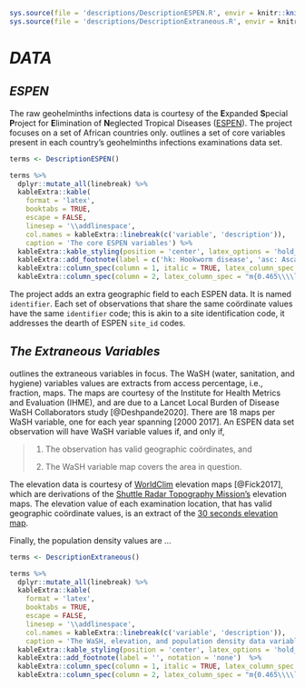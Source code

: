 
```r
sys.source(file = 'descriptions/DescriptionESPEN.R', envir = knitr::knit_global())
sys.source(file = 'descriptions/DescriptionExtraneous.R', envir = knitr::knit_global())
```

# *DATA* \label{chapter:data}


## *ESPEN*

The raw geohelminths infections data is courtesy of the **E**xpanded **S**pecial **P**roject for **E**limination of **N**eglected Tropical Diseases ([ESPEN](https://espen.afro.who.int)).  The project focuses on a set of African countries only.  \cref{tab:T0002} outlines a set of core variables present in each country's geohelminths infections examinations data set.

```r

terms <- DescriptionESPEN()

terms %>%
  dplyr::mutate_all(linebreak) %>%
  kableExtra::kable(
    format = 'latex',
    booktabs = TRUE,
    escape = FALSE,
    linesep = '\\addlinespace',
    col.names = kableExtra::linebreak(c('variable', 'description')),
    caption = 'The core ESPEN variables') %>%
  kableExtra::kable_styling(position = 'center', latex_options = 'hold_position', font_size = 7, full_width = FALSE) %>%
  kableExtra::add_footnote(label = c('hk: Hookworm disease', 'asc: Ascariasis', 'tt: Trichuriasis'), notation = 'number')  %>%
  kableExtra::column_spec(column = 1, italic = TRUE, latex_column_spec = "l") %>%
  kableExtra::column_spec(column = 2, latex_column_spec = "m{0.465\\\\linewidth}l", latex_valign = 'm')

```

The project adds an extra geographic field to each ESPEN data. It is named `identifier`.  Each set of observations that share the same co&ouml;rdinate values have the same `identifier` code; this is akin to a site identification code, it addresses the dearth of ESPEN `site_id` codes.

## *The Extraneous Variables*

\cref{tab:T0003} outlines the extraneous variables in focus.  The WaSH (water, sanitation, and hygiene) variables values are extracts from access percentage, i.e., fraction, maps.  The maps are courtesy of the Institute for Health Metrics and Evaluation (IHME), and are due to a Lancet Local Burden of Disease WaSH Collaborators study [@Deshpande2020].  There are $18$ maps per WaSH variable, one for each year spanning $[2000 \; 2017]$.  An ESPEN data set observation will have WaSH variable values if, and only if,

> 1. The observation has valid geographic co&ouml;rdinates, and
>
> 2. The WaSH variable map covers the area in question.

The elevation data is courtesy of [WorldClim](https://worldclim.org/data/worldclim21.html) elevation maps [@Fick2017], which are derivations of the [Shuttle Radar Topography Mission's](https://lpdaac.usgs.gov/products/srtmgl1v003/) elevation maps.  The elevation value of each examination location, that has valid geographic co&ouml;rdinate values, is an extract of the [$30$ seconds elevation map](https://biogeo.ucdavis.edu/data/worldclim/v2.1/base/wc2.1_30s_elev.zip).


Finally, the population density values are $\ldots$


```r

terms <- DescriptionExtraneous()

terms %>%
  dplyr::mutate_all(linebreak) %>%
  kableExtra::kable(
    format = 'latex',
    booktabs = TRUE,
    escape = FALSE,
    linesep = '\\addlinespace',
    col.names = kableExtra::linebreak(c('variable', 'description')),
    caption = 'The WaSH, elevation, and population density data variables.') %>%
  kableExtra::kable_styling(position = 'center', latex_options = 'hold_position', font_size = 7, full_width = FALSE) %>%
  kableExtra::add_footnote(label = '', notation = 'none')  %>%
  kableExtra::column_spec(column = 1, italic = TRUE, latex_column_spec = "l") %>%
  kableExtra::column_spec(column = 2, latex_column_spec = "m{0.465\\\\linewidth}l", latex_valign = 'm')

```












